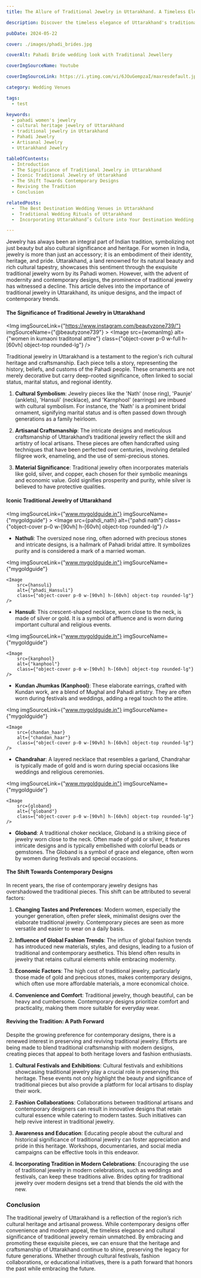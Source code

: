 ```yaml
---
title: The Allure of Traditional Jewelry in Uttarakhand. A Timeless Elegance

description: Discover the timeless elegance of Uttarakhand's traditional jewelry, where intricate craftsmanship and rich cultural heritage come together. Dive into the stories behind these exquisite pieces and explore the blend of tradition and modernity shaping their future.

pubDate: 2024-05-22

cover: ./images/phadi_brides.jpg

coverAlt: Pahadi Bride wedding look with Traditional Jewellery

coverImgSourceName: Youtube

coverImgSourceLink: https://i.ytimg.com/vi/6JOuGempzaI/maxresdefault.jpg

category: Wedding Venues

tags: 
  - test

keywords:
  - pahadi women's jewelry
  - cultural heritage jewelry of Uttarakhand
  - traditional jewelry in Uttarakhand
  - Pahadi Jewelry
  - Artisanal Jewelry
  - Uttarakhand Jewelry

tableOfContents:
  - Introduction
  - The Significance of Traditional Jewelry in Uttarakhand
  - Iconic Traditional Jewelry of Uttarakhand
  - The Shift Towards Contemporary Designs
  - Reviving the Tradition
  - Conclusion

relatedPosts:
  -  The Best Destination Wedding Venues in Uttarakhand
  -  Traditional Wedding Rituals of Uttarakhand
  -  Incorporating Uttarakhand’s Culture into Your Destination Wedding

---
```


Jewelry has always been an integral part of Indian tradition, symbolizing not just beauty but also cultural significance and heritage. For women in India, jewelry is more than just an accessory; it is an embodiment of their identity, heritage, and pride. Uttarakhand, a land renowned for its natural beauty and rich cultural tapestry, showcases this sentiment through the exquisite traditional jewelry worn by its Pahadi women. However, with the advent of modernity and contemporary designs, the prominence of traditional jewelry has witnessed a decline. This article delves into the importance of traditional jewelry in Uttarakhand, its unique designs, and the impact of contemporary trends.


#### The Significance of Traditional Jewelry in Uttarakhand


<Img
      imgSourceLink={"https://www.instagram.com/beautyzone739/"}
      imgSourceName={"@beautyzone739"}
    >
    <Image
        src={womanImg}
        alt={"women in kumaoni traditonal attire"}
        class={"object-cover p-0 w-full h-[60vh] object-top rounded-lg"}
      />
</Img>

Traditional jewelry in Uttarakhand is a testament to the region's rich cultural heritage and craftsmanship. Each piece tells a story, representing the history, beliefs, and customs of the Pahadi people. These ornaments are not merely decorative but carry deep-rooted significance, often linked to social status, marital status, and regional identity.

1. **Cultural Symbolism**: Jewelry pieces like the 'Nath' (nose ring), 'Paunje' (anklets), 'Hansuli' (necklace), and 'Karnphool' (earrings) are imbued with cultural symbolism. For instance, the 'Nath' is a prominent bridal ornament, signifying marital status and is often passed down through generations as a family heirloom.

2. **Artisanal Craftsmanship**: The intricate designs and meticulous craftsmanship of Uttarakhand’s traditional jewelry reflect the skill and artistry of local artisans. These pieces are often handcrafted using techniques that have been perfected over centuries, involving detailed filigree work, enameling, and the use of semi-precious stones.

3. **Material Significance**: Traditional jewelry often incorporates materials like gold, silver, and copper, each chosen for their symbolic meanings and economic value. Gold signifies prosperity and purity, while silver is believed to have protective qualities.

#### Iconic Traditional Jewelry of Uttarakhand

<Img
      imgSourceLink={"www.mygoldguide.in"}
      imgSourceName={"mygoldguide"}
    >
    <Image
        src={pahdi_nath}
        alt={"pahdi nath"}
        class={"object-cover p-0 w-[90vh] h-[60vh] object-top rounded-lg"}
    />
</Img>

- **Nathuli**: The oversized nose ring, often adorned with precious stones and intricate designs, is a hallmark of Pahadi bridal attire. It symbolizes purity and is considered a mark of a married woman.


<Img
    imgSourceLink={"www.mygoldguide.in"}
    imgSourceName={"mygoldguide"}
 >
    <Image
        src={hansuli}
        alt={"phadi_Hansuli"}
        class={"object-cover p-0 w-[90vh] h-[60vh] object-top rounded-lg"}
    />
</Img>

- **Hansuli**: This crescent-shaped necklace, worn close to the neck, is made of silver or gold. It is a symbol of affluence and is worn during important cultural and religious events.

<Img
    imgSourceLink={"www.mygoldguide.in"}
    imgSourceName={"mygoldguide"}
 >
    <Image
        src={kanphool}
        alt={"kanphool"}
        class={"object-cover p-0 w-[90vh] h-[60vh] object-top rounded-lg"}
    />
</Img>


- **Kundan Jhumkas (Kanphool)**: These elaborate earrings, crafted with Kundan work, are a blend of Mughal and Pahadi artistry. They are often worn during festivals and weddings, adding a regal touch to the attire.


<Img
    imgSourceLink={"www.mygoldguide.in"}
    imgSourceName={"mygoldguide"}
 >
    <Image
        src={chandan_haar}
        alt={"chandan_haar"}
        class={"object-cover p-0 w-[90vh] h-[60vh] object-top rounded-lg"}
    />
</Img>

- **Chandrahar**: A layered necklace that resembles a garland, Chandrahar is typically made of gold and is worn during special occasions like weddings and religious ceremonies.

<Img
    imgSourceLink={"www.mygoldguide.in"}
    imgSourceName={"mygoldguide"}
 >
    <Image
        src={globand}
        alt={"globand"}
        class={"object-cover p-0 w-[90vh] h-[60vh] object-top rounded-lg"}
    />
</Img>

- **Globand**: A traditional choker necklace, Globand is a striking piece of jewelry worn close to the neck. Often made of gold or silver, it features intricate designs and is typically embellished with colorful beads or gemstones. The Globand is a symbol of grace and elegance, often worn by women during festivals and special occasions.


#### The Shift Towards Contemporary Designs

In recent years, the rise of contemporary jewelry designs has overshadowed the traditional pieces. This shift can be attributed to several factors:

1. **Changing Tastes and Preferences**: Modern women, especially the younger generation, often prefer sleek, minimalist designs over the elaborate traditional jewelry. Contemporary pieces are seen as more versatile and easier to wear on a daily basis.

2. **Influence of Global Fashion Trends**: The influx of global fashion trends has introduced new materials, styles, and designs, leading to a fusion of traditional and contemporary aesthetics. This blend often results in jewelry that retains cultural elements while embracing modernity.

3. **Economic Factors**: The high cost of traditional jewelry, particularly those made of gold and precious stones, makes contemporary designs, which often use more affordable materials, a more economical choice.

4. **Convenience and Comfort**: Traditional jewelry, though beautiful, can be heavy and cumbersome. Contemporary designs prioritize comfort and practicality, making them more suitable for everyday wear.

#### Reviving the Tradition: A Path Forward

Despite the growing preference for contemporary designs, there is a renewed interest in preserving and reviving traditional jewelry. Efforts are being made to blend traditional craftsmanship with modern designs, creating pieces that appeal to both heritage lovers and fashion enthusiasts.

1. **Cultural Festivals and Exhibitions**: Cultural festivals and exhibitions showcasing traditional jewelry play a crucial role in preserving this heritage. These events not only highlight the beauty and significance of traditional pieces but also provide a platform for local artisans to display their work.

2. **Fashion Collaborations**: Collaborations between traditional artisans and contemporary designers can result in innovative designs that retain cultural essence while catering to modern tastes. Such initiatives can help revive interest in traditional jewelry.

3. **Awareness and Education**: Educating people about the cultural and historical significance of traditional jewelry can foster appreciation and pride in this heritage. Workshops, documentaries, and social media campaigns can be effective tools in this endeavor.

4. **Incorporating Tradition in Modern Celebrations**: Encouraging the use of traditional jewelry in modern celebrations, such as weddings and festivals, can keep these traditions alive. Brides opting for traditional jewelry over modern designs set a trend that blends the old with the new.

### Conclusion

The traditional jewelry of Uttarakhand is a reflection of the region’s rich cultural heritage and artisanal prowess. While contemporary designs offer convenience and modern appeal, the timeless elegance and cultural significance of traditional jewelry remain unmatched. By embracing and promoting these exquisite pieces, we can ensure that the heritage and craftsmanship of Uttarakhand continue to shine, preserving the legacy for future generations. Whether through cultural festivals, fashion collaborations, or educational initiatives, there is a path forward that honors the past while embracing the future.